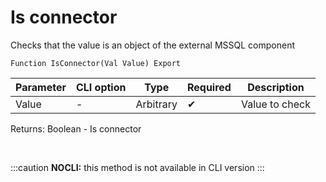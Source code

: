 ﻿---
sidebar_position: 3
description: Is connector  and other functions to work with MongoDB in the Open Integration Package, a free open-source integration library for 1C:Enterprise 8, OneScript and CLI
keywords: [1C, 1С, 1С:Enterprise, 1С:Enterprise 8.3, API, Integration, Services, Exchange, OneScript, CLI, MongoDB]
---


# Is connector 
 Checks that the value is an object of the external MSSQL component



`Function IsConnector(Val Value) Export`

  | Parameter | CLI option | Type | Required | Description |
  |-|-|-|-|-|
  | Value | - | Arbitrary | &#x2714; | Value to check |

  
  Returns:  Boolean - Is connector

<br/>


:::caution
**NOCLI:** this method is not available in CLI version
:::
<br/>



 




